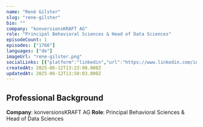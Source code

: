 ```yaml
---
name: "René Gilster"
slug: "rene-gilster"
bio: ""
company: "konversionsKRAFT AG"
role: "Principal Behavioral Sciences & Head of Data Sciences"
episodeCount: 1
episodes: ["1766"]
languages: ["de"]
imageUrl: "rene-gilster.png"
socialLinks: [{"platform":"linkedin","url":"https://www.linkedin.com/in/renegilster/"}]
createdAt: 2025-06-12T13:23:08.000Z
updatedAt: 2025-06-12T13:50:03.000Z
---
```


## Professional Background

**Company**: konversionsKRAFT AG
**Role**: Principal Behavioral Sciences & Head of Data Sciences
